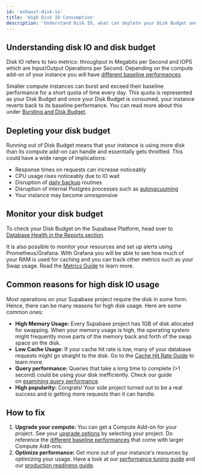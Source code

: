 ```yaml
---
id: 'exhaust-disk-io'
title: 'High Disk IO Consumption'
description: 'Understand Disk IO, what can deplete your Disk Budget and what you can do about it.'
---
```


## Understanding disk IO and disk budget

Disk IO refers to two metrics: throughput in Megabits per Second and IOPS which are Input/Output Operations per Second. Depending on the compute add-on of your instance you will have [different baseline performances](https://supabase.com/docs/guides/platform/compute-add-ons#disk-io).

Smaller compute instances can burst and exceed their baseline performance for a short quota of time every day. This quota is represented as your Disk Budget and once your Disk Budget is consumed, your instance reverts back to its baseline performance. You can read more about this under [Bursting and Disk Budget](https://supabase.com/docs/guides/platform/compute-add-ons#bursting-and-disk-budget).

## Depleting your disk budget

Running out of Disk Budget means that your instance is using more disk than its compute add-on can handle and essentially gets throttled. This could have a wide range of implications:

- Response times on requests can increase noticeably
- CPU usage rises noticeably due to IO wait
- Disruption of [daily backup](https://supabase.com/docs/guides/platform/backups#daily-backups) routines
- Disruption of internal Postgres processes such as [autovacuuming](https://supabase.com/docs/guides/platform/database-size#vacuum-operations)
- Your instance may become unresponsive

## Monitor your disk budget

To check your Disk Budget on the Supabase Platform, head over to [Database Health in the Reports section](https://supabase.com/dashboard/project/_/reports/database).

It is also possible to monitor your resources and set up alerts using Prometheus/Grafana. With Grafana you will be able to see how much of your RAM is used for caching and you can track other metrics such as your Swap usage. Read the [Metrics Guide](https://supabase.com/docs/guides/platform/metrics) to learn more.

## Common reasons for high disk IO usage

Most operations on your Supabase project require the disk in some form. Hence, there can be many reasons for high disk usage. Here are some common ones:

- **High Memory Usage:** Every Supabase project has 1GB of disk allocated for swapping. When your memory usage is high, the operating system might frequently move parts of the memory back and forth of the swap space on the disk.
- **Low Cache Usage:** If your cache hit rate is low, many of your database requests might go straight to the disk. Go to the [Cache Hit Rate Guide](https://supabase.com/docs/guides/platform/performance#hit-rate) to learn more.
- **Query performance:** Queries that take a long time to complete (>1 second) could be using your disk inefficiently. Check our guide on [examining query performance](https://supabase.com/docs/guides/platform/performance#examining-query-performance).
- **High popularity:** Congrats! Your side project turned out to be a real success and is getting more requests than it can handle.

## How to fix

1. **Upgrade your compute:** You can get a Compute Add-on for your project. See your [upgrade options](https://supabase.com/dashboard/project/_/settings/addons?panel=computeInstance) by selecting your project. Do reference the [different baseline performances](https://supabase.com/docs/guides/platform/compute-add-ons#disk-io) that come with larger Compute Add-ons.
2. **Optimize performance:** Get more out of your instance's resources by optimizing your usage. Have a look at our [performance tuning guide](https://supabase.com/docs/guides/platform/performance#examining-query-performance) and our [production readiness guide](https://supabase.com/docs/guides/platform/going-into-prod#performance).

